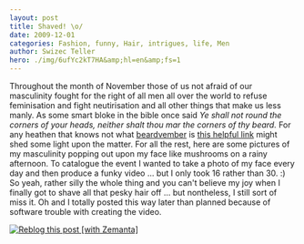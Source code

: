 ```yaml
---
layout: post
title: Shaved! \o/
date: 2009-12-01
categories: Fashion, funny, Hair, intrigues, life, Men
author: Swizec Teller
hero: ./img/6ufYc2kT7HA&amp;hl=en&amp;fs=1
---
```


Throughout the month of November those of us not afraid of our masculinity fought for the right of all men all over the world to refuse feminisation and fight neutirisation and all other things that make us less manly. As some smart bloke in the bible once said _Ye shall not round the corners of your heads, neither shalt thou mar the corners of thy beard._ For any heathen that knows not what [beardvember](http://www.urbandictionary.com/define.php?term=beardvember) is [this helpful link](http://www.urbandictionary.com/define.php?term=beardvember) might shed some light upon the matter. For all the rest, here are some pictures of my masculinity popping out upon my face like mushrooms on a rainy afternoon. To catalogue the event I wanted to take a photo of my face every day and then produce a funky video ... but I only took 16 rather than 30. :)  So yeah, rather silly the whole thing and you can't believe my joy when I finally got to shave all that pesky hair off ... but nontheless, I still sort of miss it. Oh and I totally posted this way later than planned because of software trouble with creating the video.

[![Reblog this post \[with Zemanta\]](http://img.zemanta.com/reblog_e.png?x-id=fa2090fd-d9f5-4915-bdbc-879d930dda77)](http://reblog.zemanta.com/zemified/fa2090fd-d9f5-4915-bdbc-879d930dda77/ "Reblog this post \[with Zemanta]")
